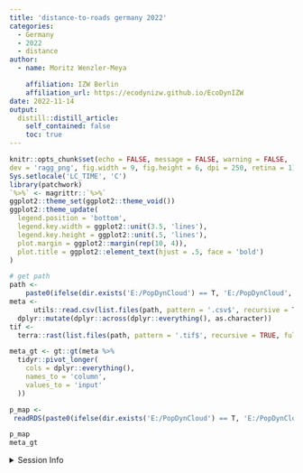```yaml
---
title: 'distance-to-roads germany 2022'
categories:
  - Germany
  - 2022
  - distance
author:
  - name: Moritz Wenzler-Meya

    affiliation: IZW Berlin
    affiliation_url: https://ecodynizw.github.io/EcoDynIZW
date: 2022-11-14
output:
  distill::distill_article:
    self_contained: false
    toc: true
---
```


```r
knitr::opts_chunk$set(echo = FALSE, message = FALSE, warning = FALSE,
dev = 'ragg_png', fig.width = 9, fig.height = 6, dpi = 250, retina = 1)
Sys.setlocale('LC_TIME', 'C')
library(patchwork)
`%>%` <- magrittr::`%>%`
ggplot2::theme_set(ggplot2::theme_void())
ggplot2::theme_update(
  legend.position = 'bottom',
  legend.key.width = ggplot2::unit(3.5, 'lines'),
  legend.key.height = ggplot2::unit(.5, 'lines'),
  plot.margin = ggplot2::margin(rep(10, 4)),
  plot.title = ggplot2::element_text(hjust = .5, face = 'bold')
)
```



```r
# get path
path <-
    paste0(ifelse(dir.exists('E:/PopDynCloud') == T, 'E:/PopDynCloud', 'C:/PopDynCloud'), '/','GeoData/data-proc/germany/distance-to-roads_germany_2022_100m_03035_tif')
meta <-
      utils::read.csv(list.files(path, pattern = '.csv$', recursive = TRUE, full.names = TRUE)) %>%
  dplyr::mutate(dplyr::across(dplyr::everything(), as.character))
tif <-
  terra::rast(list.files(path, pattern = '.tif$', recursive = TRUE, full.names = TRUE))
```

```r
meta_gt <- gt::gt(meta %>%
  tidyr::pivot_longer(
    cols = dplyr::everything(),
    names_to = 'column',
    values_to = 'input'
  ))
```

```r
p_map <-
 readRDS(paste0(ifelse(dir.exists('E:/PopDynCloud') == T, 'E:/PopDynCloud', 'C:/PopDynCloud'), '/','GeoData/data-proc/germany/distance-to-roads_germany_2022_100m_03035_tif/distance-to-roads_germany_2022_100m_03035_tif', '.rds'))
```

```r
p_map
meta_gt
```


<details><summary>Session Info</summary>

```r
## DO NOT REMOVE!
## We store the settings of your computer and the current versions of the
## packages used to allow for reproducibility
Sys.time()
#git2r::repository() ## uncomment if you are using GitHub
sessionInfo()
```

</details>
